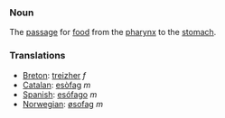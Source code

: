 ===Noun===
The [[passage]] for [[food]] from the [[pharynx]] to the [[stomach]].
===Translations===
*[[Breton]]: [[treizher]] ''f''
*[[Catalan]]: [[esòfag]] ''m''
*[[Spanish]]: [[esófago]] ''m''
*[[Norwegian]]: [[øsofag]] ''m''
